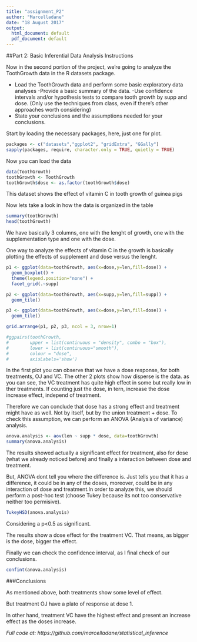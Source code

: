 ```yaml
---
title: "assignment_P2"
author: "Marcelladane"
date: "18 August 2017"
output:
  html_document: default
  pdf_document: default
---
```


##Part 2: Basic Inferential Data Analysis Instructions

Now in the second portion of the project, we're going to analyze the ToothGrowth data in the R datasets package.

- Load the ToothGrowth data and perform some basic exploratory data analyses
-Provide a basic summary of the data.
-Use confidence intervals and/or hypothesis tests to compare tooth growth by supp and dose. (Only use the techniques from class, even if there's other approaches worth considering)
- State your conclusions and the assumptions needed for your conclusions.

Start by loading the necessary packages, here, just one for plot.
```r
packages <- c("datasets","ggplot2", "gridExtra", "GGally")
sapply(packages, require, character.only = TRUE, quietly = TRUE)

```

Now you can load the data
```r
data(ToothGrowth)
toothGrowth <- ToothGrowth 
toothGrowth$dose <- as.factor(toothGrowth$dose)
```
This dataset shows the effect of vitamin C in tooth growth of guinea pigs

Now lets take a look in how the data is organized in the table
```r
summary(toothGrowth)
head(toothGrowth)
```

We have basically 3 columns, one with the lenght of growth, one with the supplementation type and one with the dose. 

One way to analyze the effects of vitamin C in the growth is basically plotting the effects of supplement and dose versus the lenght.

```r
p1 <- ggplot(data=toothGrowth, aes(x=dose,y=len,fill=dose)) +
  geom_boxplot() + 
  theme(legend.position="none") + 
  facet_grid(.~supp) 

p2 <- ggplot(data=toothGrowth, aes(x=supp,y=len,fill=supp)) +
  geom_tile()

p3 <- ggplot(data=toothGrowth, aes(x=dose,y=len,fill=dose)) +
  geom_tile()

grid.arrange(p1, p2, p3, ncol = 3, nrow=1)

#ggpairs(toothGrowth, 
#        upper = list(continuous = "density", combo = "box"),
#        lower = list(continuous="smooth"),        
#        colour = "dose",
#        axisLabels='show')
```
In the first plot you can observe that we have a dose response, for both treatments, OJ and VC. The other 2 plots show how disperse is the data. as you can see, the VC treatment has quite high effect in some but really low in ther treatments. If counting just the dose, in tern, increase the dose increase effect, independ of treatment. 

Therefore we can conclude that dose has a strong effect and treatment might have as well. Not by itself, but by the union treatment + dose. To check this assumption, we can perform an ANOVA (Analysis of variance) analysis.

```r
anova.analysis <- aov(len ~ supp * dose, data=toothGrowth)
summary(anova.analysis)
```

The results showed actually a significant effect for treatment, also for dose (what we already noticed before) and finally a interaction between dose and treatment. 

But, ANOVA dont tell you where the difference is. Just tells you that it has a difference, it could be in any of the doses, moreover, could be in any interaction of dose and treatment.In order to analyze this, we should perform a post-hoc test (choose Tukey because its not too conservative neither too permisive). 

```r
TukeyHSD(anova.analysis)
```
Considering a p<0.5 as significant.

The results show a dose effect for the treatment VC. That means, as bigger is the dose, bigger the effect. 

Finally we can check the confidence interval, as I final check of our conclusions. 

```r
confint(anova.analysis)
```

###Conclusions

As mentioned above, both treatments show some level of effect. 

But treatment OJ have a plato of response at dose 1. 

In other hand, treatment VC have the highest effect and present an increase effect as the doses increase. 

*Full code at: https://github.com/marcelladane/statistical_inference*
